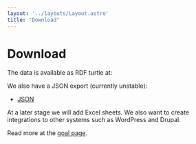 ```yaml
---
layout: '../layouts/Layout.astro'
title: "Download"
---
```


# Download

The data is available as RDF turtle at:

<Downloadables />

We also have a JSON export (currently unstable):

- [JSON](/export.json)


At a later stage we will add Excel sheets. We also want to create integrations to other systems such as WordPress and Drupal.

Read more at the [goal page](/goal).